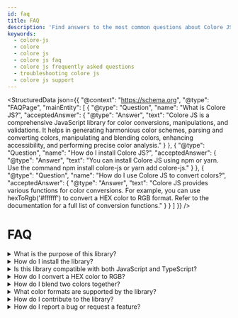 ```yaml
---
id: faq
title: FAQ
description: 'Find answers to the most common questions about Colore JS. Learn about installation, usage, features, troubleshooting, and more in our comprehensive FAQ section.'
keywords:
  - colore-js
  - colore
  - colore js
  - colore js faq
  - colore js frequently asked questions
  - troubleshooting colore js
  - colore js support
---
```



<StructuredData json={{
    "@context": "https://schema.org",
    "@type": "FAQPage",
    "mainEntity": [
        {
            "@type": "Question",
            "name": "What is Colore JS?",
            "acceptedAnswer": {
                "@type": "Answer",
                "text": "Colore JS is a comprehensive JavaScript library for color conversions, manipulations, and validations. It helps in generating harmonious color schemes, parsing and converting colors, manipulating and blending colors, enhancing accessibility, and performing precise color analysis."
            }
        },
        {
            "@type": "Question",
            "name": "How do I install Colore JS?",
            "acceptedAnswer": {
                "@type": "Answer",
                "text": "You can install Colore JS using npm or yarn. Use the command npm install colore-js or yarn add colore-js."
            }
        },
        {
            "@type": "Question",
            "name": "How do I use Colore JS to convert colors?",
            "acceptedAnswer": {
                "@type": "Answer",
                "text": "Colore JS provides various functions for color conversions. For example, you can use hexToRgb('#ffffff') to convert a HEX color to RGB format. Refer to the documentation for a full list of conversion functions."
            }
        }
    ]
}} />

# FAQ

<details>
  <summary>What is the purpose of this library?</summary>
  <div class="summary-content">
    Colore library provides a comprehensive set of color manipulation and conversion utilities for use in JavaScript and TypeScript applications.
  </div>
</details>

<details>
  <summary>How do I install the library?</summary>
  <div class="summary-content">
    You can install the library using npm or yarn:
    <pre><code>npm install colore-js</code></pre>
    <pre><code>yarn add colore-js</code></pre>
  </div>
</details>

<details>
  <summary>Is this library compatible with both JavaScript and TypeScript?</summary>
  <div class="summary-content">
    Yes, the library is written in TypeScript and provides type definitions, making it compatible with both JavaScript and TypeScript.
  </div>
</details>

<details>
  <summary>How do I convert a HEX color to RGB?</summary>
  <div class="summary-content">
    You can use the <code>hexToRgb</code> function:
    <pre><code>

const rgbColor = hexToRgb('#ff5733');
console.log(rgbColor); // Output: "rgb(255, 87, 51)"
</code></pre>
  </div>
</details>

<details>
  <summary>How do I blend two colors together?</summary>
  <div class="summary-content">
    You can use the <code>blendColors</code> function (assuming such a function exists):
    <pre><code>

const blendedColor = blendColors('#ff5733', '#33ff57', 'multiply');
console.log(blendedColor); // Output: the resulting blended color
</code></pre>
  </div>
</details>

<details>
  <summary>What color formats are supported by the library?</summary>
  <div class="summary-content">
    The library supports a wide range of color formats including:
    <ul>
      <li>CMYK</li>
      <li>HEX</li>
      <li>HEX Alpha</li>
      <li>HSL</li>
      <li>HSLA</li>
      <li>HSV</li>
      <li>HSVA</li>
      <li>LAB</li>
      <li>LCH</li>
      <li>RGB</li>
      <li>RGBA</li>
      <li>XYZ</li>
      <li>Named Colors</li>
    </ul>
  </div>
</details>

<details>
  <summary>How do I contribute to the library?</summary>
  <div class="summary-content">
    Contributions are welcome! Please refer to the contribution guidelines in the repository for more details on how to get started.
  </div>
</details>

<details>
  <summary>How do I report a bug or request a feature?</summary>
  <div class="summary-content">
    You can report bugs or request features by opening an issue on our <a href="https://github.com/mallikcheripally/colore-js">GitHub repository</a>.
  </div>
</details>
